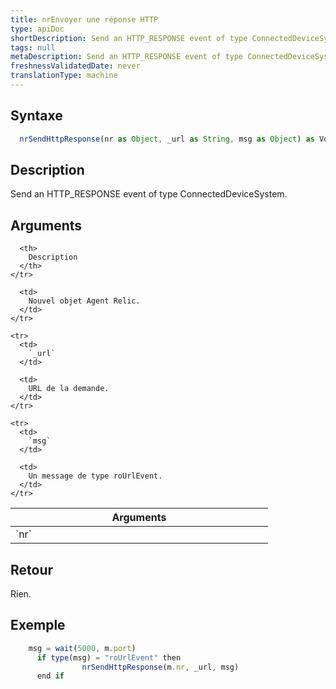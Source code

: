 ```yaml
---
title: nrEnvoyer une réponse HTTP
type: apiDoc
shortDescription: Send an HTTP_RESPONSE event of type ConnectedDeviceSystem.
tags: null
metaDescription: Send an HTTP_RESPONSE event of type ConnectedDeviceSystem.
freshnessValidatedDate: never
translationType: machine
---
```


## Syntaxe

```js
  nrSendHttpResponse(nr as Object, _url as String, msg as Object) as Void
```

## Description

Send an HTTP\_RESPONSE event of type ConnectedDeviceSystem.

## Arguments

<table>
  <thead>
    <tr>
      <th width="25%">
        Arguments
      </th>

      <th>
        Description
      </th>
    </tr>
  </thead>

  <tbody>
    <tr>
      <td>
        `nr`
      </td>

      <td>
        Nouvel objet Agent Relic.
      </td>
    </tr>

    <tr>
      <td>
        `_url`
      </td>

      <td>
        URL de la demande.
      </td>
    </tr>

    <tr>
      <td>
        `msg`
      </td>

      <td>
        Un message de type roUrlEvent.
      </td>
    </tr>
  </tbody>
</table>

## Retour

Rien.

## Exemple

```js
  	msg = wait(5000, m.port)
	  if type(msg) = "roUrlEvent" then
		        nrSendHttpResponse(m.nr, _url, msg)
	  end if
```